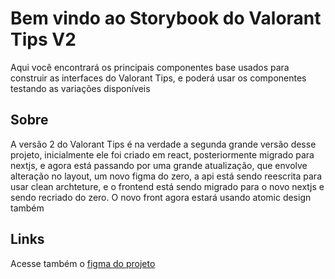 

<Meta title="Introduction" />

# Bem vindo ao Storybook do Valorant Tips V2

Aqui você encontrará os principais componentes base usados para construir as interfaces do Valorant Tips, e poderá usar os componentes testando as variações disponíveis

## Sobre

A versão 2 do Valorant Tips é na verdade a segunda grande versão desse projeto, inicialmente ele foi criado em react, posteriormente migrado para nextjs, e agora está passando por uma grande atualização, que envolve alteração no layout, um novo figma do zero, a api está sendo reescrita para usar clean archteture, e o frontend está sendo migrado para o novo nextjs e sendo recriado do zero. O novo front agora estará usando atomic design também

## Links

Acesse também o [figma do projeto](https://www.figma.com/design/mr0qZ1WdK0kIKgcPBn1RF3/ValorantTipsV2?node-id=0-1&t=HycpLyEp7tHGlygE-1)

<style>
  {`
  .sb-container { }

  `}
</style>
